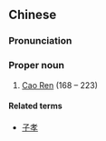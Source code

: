==Chinese==
{{zh-forms}}

===Pronunciation===
{{zh-pron
|m=Cáo Rén
|cat=pn
}}

===Proper noun===
{{zh-proper noun}}

# [[w:Cao Ren|Cao Ren]] (168 – 223)

====Related terms====
* [[子孝]]